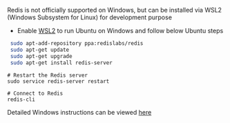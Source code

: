 
Redis is not officially supported on Windows, but can be installed via WSL2 (Windows Subsystem for Linux) for development purpose

- Enable [WSL2](https://docs.microsoft.com/en-us/windows/wsl/install) to run Ubuntu on Windows and follow below Ubuntu steps

```sh
 sudo apt-add-repository ppa:redislabs/redis
 sudo apt-get update
 sudo apt-get upgrade
 sudo apt-get install redis-server
```

```
# Restart the Redis server
sudo service redis-server restart

# Connect to Redis
redis-cli
```

Detailed Windows instructions can be viewed [here](/create/windows)

